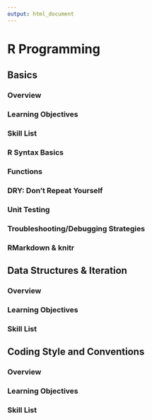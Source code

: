 ```yaml
---
output: html_document
---
```


# R Programming

## Basics {#prog-basics}

### Overview

### Learning Objectives

### Skill List

### R Syntax Basics

### Functions

### DRY: Don't Repeat Yourself

### Unit Testing

### Troubleshooting/Debugging Strategies

### RMarkdown & knitr

## Data Structures & Iteration {#prog-struct}

### Overview

### Learning Objectives

### Skill List

## Coding Style and Conventions {#prog-style}

### Overview

### Learning Objectives

### Skill List
